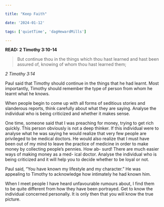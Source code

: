 ```yaml
---

title: "Keep Faith"

date: '2024-01-12'

tags: ['quietTime', 'dagHewardMills']

---
```


**READ: 2 Timothy 3:10-14**

>But continue thou in the things which thou hast learned and hast been assured of, knowing of whom thou hast learned them;

*2 Timothy 3:14*

Paul said that Timothy should continue in the things that he had learnt. Most importantly, Timothy should remember the type of person from whom he learnt what he knows.

When people begin to come up with all forms of seditious stories and slanderous reports, think carefully about what they are saying. Analyse the individual who is being criticized and whether it makes sense.

One time, someone said that I was preaching for money, trying to get rich quickly. This person obviously is not a deep thinker. If this individual were to analyse what he was saying he would realize that very few people are privileged to be medical doctors. He would also realize that I must have been out of my mind to leave the practice of medicine in order to make money by collecting people’s pennies. How ab- surd! There are much easier ways of making money as a med- ical doctor. Analyse the individual who is being criticized and it will help you to decide whether to be loyal or not.

Paul said, “You have known my lifestyle and my character.” He was appealing to Timothy to acknowledge how intimately he had known him.

When I meet people I have heard unfavourable rumours about, I find them to be quite different from how they have been portrayed. Get to know the individual concerned personally. It is only then that you will know the true picture.